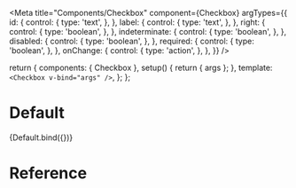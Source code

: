 

<Meta
  title="Components/Checkbox"
  component={Checkbox}
  argTypes={{
    id: {
      control: {
        type: 'text',
      },
    },
    label: {
      control: {
        type: 'text',
      },
    },
    right: {
      control: {
        type: 'boolean',
      },
    },
    indeterminate: {
      control: {
        type: 'boolean',
      },
    },
    disabled: {
      control: {
        type: 'boolean',
      },
    },
    required: {
      control: {
        type: 'boolean',
      },
    },
    onChange: {
      control: {
        type: 'action',
      },
    },
  }}
/>

  return {
    components: { Checkbox },
    setup() {
      return { args };
    },
    template: `<Checkbox v-bind="args" />`,
  };
};

# Default

<Canvas>
  <Story
    name="Default"
    argTypes={{ ...Default.argTypes }}
    args={{
      id: 'checkbox-1',
      label: 'Deneme',
      right: false,
      indeterminate: true,
    }}
  >
    {Default.bind({})}
  </Story>
</Canvas>

# Reference

<ArgsTable />
